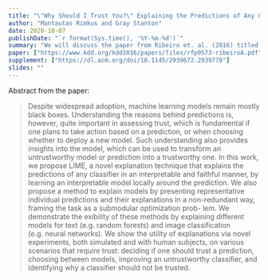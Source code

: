 ```yaml
---
title: "\"Why Should I Trust You?\" Explaining the Predictions of Any Classifier"
author: "Mantautas Rimkus and Gray Stanton"
date: 2020-10-07
publishDate: "`r format(Sys.time(), '%Y-%m-%d')`"
summary: "We will discuss the paper from Ribeiro et. al. (2016) titled \"Why Should I Trust You?\" Explaining the Predictions of Any Classifier."
paper: ["https://www.kdd.org/kdd2016/papers/files/rfp0573-ribeiroA.pdf"]
supplement: ["https://dl.acm.org/doi/10.1145/2939672.2939778"]
slides: ""
---
```


Abstract from the paper:

> Despite widespread adoption, machine learning models remain mostly black boxes. Understanding the reasons behind predictions is, however, quite important in assessing trust, which is fundamental if one plans to take action based on a prediction, or when choosing whether to deploy a new model. Such understanding also provides insights into the model, which can be used to transform an untrustworthy model or prediction into a trustworthy one. In this work, we propose LIME, a novel explanation technique that explains the predictions of any classifier in an interpretable and faithful manner, by learning an interpretable model locally around the prediction. We also propose a method to explain models by presenting representative individual predictions and their explanations in a non-redundant way, framing the task as a submodular optimization prob-
lem. We demonstrate the exibility of these methods by explaining different models for text (e.g. random forests) and image classification (e.g. neural networks). We show the
utility of explanations via novel experiments, both simulated and with human subjects, on various scenarios that require trust: deciding if one should trust a prediction, choosing between models, improving an untrustworthy classifier, and identifying why a classifier should not be trusted.